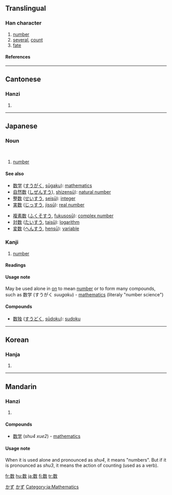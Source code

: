{{see|數}}

==Translingual==
===Han character===
{{Han char|rn=66|rad=攴|as=09|sn=13|four=|canj=火女人大 (FVOK)}}
# [[number]]
#   [[several]], [[count]]
#   [[fate]]
====References====
{{Han ref|kx=0474.131|dkj=13319|dj=0827.260|hdz=21470.190|uh=6570|ud=25968}}
----
==Cantonese==
===Hanzi===
{{yue-hanzi|jyut=|y=sou2, sou3}}
# {{defn|Cantonese}}
----
==Japanese==
===Noun===
[[Category:1000_Japanese_basic_words|かず]]
{{ja-noun|k|hira=かず|rom=kazu}}</br>
{{ja-noun|k|hira=すう|rom=sū}}
[[Category:Japanese nouns|かず]]

# [[number]]
[[Category:ja:Mathematics]]
====See also====
{{top2}}
*[[数学]] ([[すうがく]], [[sūgaku]]): [[mathematics]]
*[[自然数]] ([[しぜんすう]]), [[shizensū]]): [[natural number]]
*[[整数]] ([[せいすう]], [[seisū]]): [[integer]]
*[[実数]] ([[じっすう]], [[jissū]]): [[real number]]
{{mid2}}
*[[複素数]] ([[ふくそすう]], [[fukusosū]]): [[complex number]]
*[[対数]] ([[たいすう]], [[taisū]]): [[logarithm]]
*[[変数]] ([[へんすう]], [[hensū]]): [[variable]]
{{bottom}}

===Kanji===
{{ja-kanji|grade=2|rs=攴09}}
# [[number]]
====Readings====
{{ja-readings|on=[[すう]] (sū), [[しゅ]] (shu), [[す]] (su)|kun=[[かぞえる]] (kazoeru), [[かず]] (kazu), [[せめる]] (semeru)}}


====Usage note====
May be used alone in [[on]] to mean [[number]] or to form many compounds, such as 数学 (すうがく ''suugaku'') - [[mathematics]] (literaly "number science")

====Compounds====
*[[数独]] ([[すうどく]], [[sūdoku]]): [[sudoku]]
----

==Korean==
===Hanja===
{{ko-hanja|hangeul=[[수]], [[촉]]|eumhun=|rv=su, chok|mr=su, ch'ok|y=swu, chok}}
# {{defn|Korean}}
----
==Mandarin==
===Hanzi===
{{cmn-hanzi|tra=數|pin=[[shǔ]] ([[shu3]]), [[shù]] ([[shu4]]), [[shuò]] ([[shuo4]]), [[cù]] ([[cu4]])|wg=shu<sup>3</sup>, shu<sup>4</sup>, shuo<sup>4</sup>, ts'u<sup>4</sup>}}
# {{defn|Mandarin}}

====Compounds====
* [[数学]] (''shu4 xue2'') - [[mathematics]]

====Usage note====
When it is used alone and pronounced as ''shu4'', it means "numbers". But if it is pronounced as ''shu3'', it means the action of counting (used as a verb).

[[fr:数]]
[[hu:数]]
[[ja:数]]
[[fi:数]]
[[tr:数]]